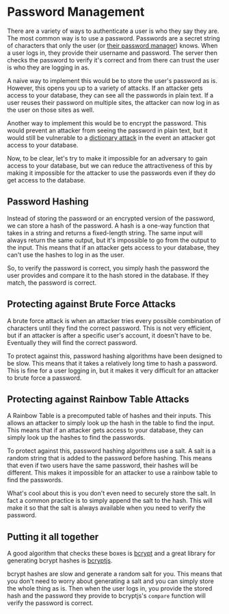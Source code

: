 # Password Management

There are a variety of ways to authenticate a user is who they say they are.
The most common way is to use a password. Passwords are a secret string of
characters that only the user (or
[their password manager](https://1password.com/)) knows. When a user logs in,
they provide their username and password. The server then checks the password to
verify it's correct and from there can trust the user is who they are logging in
as.

A naive way to implement this would be to store the user's password as is.
However, this opens you up to a variety of attacks. If an attacker gets access
to your database, they can see all the passwords in plain text. If a user
reuses their password on multiple sites, the attacker can now log in as the user
on those sites as well.

Another way to implement this would be to encrypt the password. This would
prevent an attacker from seeing the password in plain text, but it would still
be vulnerable to a
[dictionary attack](https://en.wikipedia.org/wiki/Dictionary_attack) in the
event an attacker got access to your database.

Now, to be clear, let's try to make it impossible for an adversary to gain
access to your database, but we can reduce the attractiveness of this by making
it impossible for the attacker to use the passwords even if they do get access
to the database.

## Password Hashing

Instead of storing the password or an encrypted version of the password, we can
store a hash of the password. A hash is a one-way function that takes in a
string and returns a fixed-length string. The same input will always return the
same output, but it's impossible to go from the output to the input. This means
that if an attacker gets access to your database, they can't use the hashes to
log in as the user.

So, to verify the password is correct, you simply hash the password the user
provides and compare it to the hash stored in the database. If they match, the
password is correct.

## Protecting against Brute Force Attacks

A brute force attack is when an attacker tries every possible combination of
characters until they find the correct password. This is not very efficient,
but if an attacker is after a specific user's account, it doesn't have to be.
Eventually they will find the correct password.

To protect against this, password hashing algorithms have been designed to be
slow. This means that it takes a relatively long time to hash a password. This
is fine for a user logging in, but it makes it very difficult for an attacker to
brute force a password.

## Protecting against Rainbow Table Attacks

A Rainbow Table is a precomputed table of hashes and their inputs. This allows
an attacker to simply look up the hash in the table to find the input. This
means that if an attacker gets access to your database, they can simply look up
the hashes to find the passwords.

To protect against this, password hashing algorithms use a salt. A salt is a
random string that is added to the password before hashing. This means that even
if two users have the same password, their hashes will be different. This makes
it impossible for an attacker to use a rainbow table to find the passwords.

What's cool about this is you don't even need to securely store the salt. In
fact a common practice is to simply append the salt to the hash. This will make
it so that the salt is always available when you need to verify the password.

## Putting it all together

A good algorithm that checks these boxes is
[bcrypt](https://en.wikipedia.org/wiki/Bcrypt) and a great library for
generating bcrypt hashes is [bcryptjs](https://www.npmjs.com/package/bcryptjs).

bcrypt hashes are slow and generate a random salt for you. This means that you
don't need to worry about generating a salt and you can simply store the whole
thing as is. Then when the user logs in, you provide the stored hash and the
password they provide to bcryptjs's `compare` function will verify the password is
correct.
